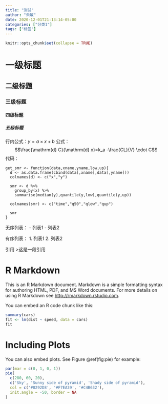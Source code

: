 ---
title: "测试"
author: "朱敏"
date: 2020-12-01T21:13:14-05:00
categories: ["分类1"]
tags: ["标签"]
---

```{r setup, include=FALSE}
knitr::opts_chunk$set(collapse = TRUE)
```

# 一级标题
## 二级标题
### 三级标题
#### 四级标题
##### 五级标题

行内公式：$y=a \times x + b$
公式：
$$\frac{\mathrm{d} C}{\mathrm{d} x}=k_a -\frac{CL}{V} \cdot C$$
代码：
```
get_smr <- function(data,xname,yname,low,up){
  d <- as.data.frame(cbind(data[,xname],data[,yname]))
  colnames(d) <- c("x","y")
  
  smr <- d %>% 
    group_by(x) %>% 
    summarise(median(y),quantile(y,low),quantile(y,up))
  
  colnames(smr) <- c("time","q50","qlow","qup")
  
  smr
}
```

无序列表：
- 列表1
- 列表2

有序列表：
1. 列表1
2. 列表2

引用
>这是一段引用



# R Markdown

This is an R Markdown document. Markdown is a simple formatting syntax for authoring HTML, PDF, and MS Word documents. For more details on using R Markdown see <http://rmarkdown.rstudio.com>.

You can embed an R code chunk like this:

```{r cars}
summary(cars)
fit <- lm(dist ~ speed, data = cars)
fit
```

# Including Plots

You can also embed plots. See Figure \@ref(fig:pie) for example:

```{r pie, fig.cap='A fancy pie chart.', tidy=FALSE}
par(mar = c(0, 1, 0, 1))
pie(
  c(280, 60, 20),
  c('Sky', 'Sunny side of pyramid', 'Shady side of pyramid'),
  col = c('#0292D8', '#F7EA39', '#C4B632'),
  init.angle = -50, border = NA
)
```
